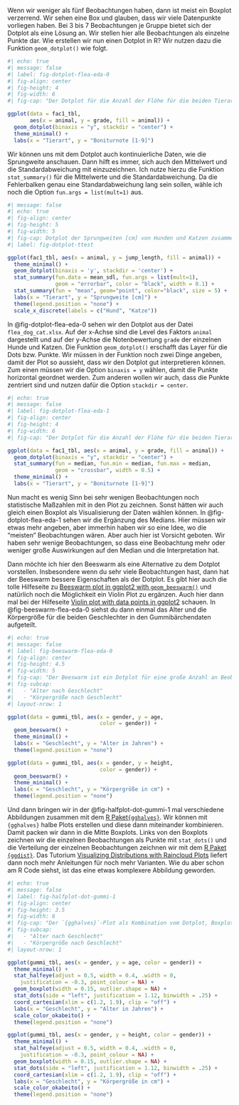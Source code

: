 Wenn wir weniger als fünf Beobachtungen haben, dann ist meist ein Boxplot verzerrend. Wir sehen eine Box und glauben, dass wir viele Datenpunkte vorliegen haben. Bei 3 bis 7 Beobachtungen je Gruppe bietet sich der Dotplot als eine Lösung an. Wir stellen hier alle Beobachtungen als einzelne Punkte dar. Wie erstellen wir nun einen Dotplot in R? Wir nutzen dazu die Funktion `geom_dotplot()` wie folgt.

```r
#| echo: true
#| message: false
#| label: fig-dotplot-flea-eda-0
#| fig-align: center
#| fig-height: 4
#| fig-width: 6
#| fig-cap: "Der Dotplot für die Anzahl der Flöhe für die beiden Tierarten Hund und Katze."

ggplot(data = fac1_tbl, 
       aes(x = animal, y = grade, fill = animal)) +
  geom_dotplot(binaxis = "y", stackdir = "center") +
  theme_minimal() +
  labs(x = "Tierart", y = "Boniturnote [1-9]") 
```

Wir können uns mit dem Dotplot auch kontinuierliche Daten, wie die Sprungweite anschauen. Dann hilft es immer, sich auch den Mittelwert und die Standardabweichung mit einzuzeichnen. Ich nutze hierzu die Funktion `stat_summary()` für die Mittelwerte und die Standardabweichung. Da die Fehlerbalken genau eine Standardabweichung lang sein sollen, wähle ich noch die Option `fun.args = list(mult=1)` aus.

```r
#| message: false
#| echo: true
#| fig-align: center
#| fig-height: 5
#| fig-width: 5
#| fig-cap: Dotplot der Sprungweiten [cm] von Hunden und Katzen zusammen mit dem Mittelwert und der Stanardabweichung als Fehlerbalken.
#| label: fig-dotplot-ttest

ggplot(fac1_tbl, aes(x = animal, y = jump_length, fill = animal)) + 
  theme_minimal() +  
  geom_dotplot(binaxis = 'y', stackdir = 'center') + 
  stat_summary(fun.data = mean_sdl, fun.args = list(mult=1), 
               geom = "errorbar", color = "black", width = 0.1) +
  stat_summary(fun = "mean", geom="point", color="black", size = 5) +
  labs(x = "Tierart", y = "Sprungweite [cm]") +
  theme(legend.position = "none") +
  scale_x_discrete(labels = c("Hund", "Katze")) 
```

In @fig-dotplot-flea-eda-0 sehen wir den Dotplot aus der Datei `flea_dog_cat.xlsx`. Auf der x-Achse sind die Level des Faktors `animal` dargestellt und auf der y-Achse die Notenbewertung `grade` der einzelnen Hunde und Katzen. Die Funktion `geom_dotplot()` erschafft das Layer für die Dots bzw. Punkte. Wir müssen in der Funktion noch zwei Dinge angeben, damit der Plot so aussieht, dass wir den Dotplot gut interpretieren können. Zum einen müssen wir die Option `binaxis = y` wählen, damit die Punkte horizontal geordnet werden. Zum anderen wollen wir auch, dass die Punkte zentriert sind und nutzen dafür die Option `stackdir = center`.

```r
#| echo: true
#| message: false
#| label: fig-dotplot-flea-eda-1
#| fig-align: center
#| fig-height: 4
#| fig-width: 6
#| fig-cap: "Der Dotplot für die Anzahl der Flöhe für die beiden Tierarten Hund und Katze. Die schwarze Linie stelt den Median für die beiden Tierarten dar."

ggplot(data = fac1_tbl, aes(x = animal, y = grade, fill = animal)) +
  geom_dotplot(binaxis = "y", stackdir = "center") +
  stat_summary(fun = median, fun.min = median, fun.max = median,
               geom = "crossbar", width = 0.5) +
  theme_minimal() +
  labs(x = "Tierart", y = "Boniturnote [1-9]") 
```

Nun macht es wenig Sinn bei sehr wenigen Beobachtungen noch statistische Maßzahlen mit in den Plot zu zeichnen. Sonst hätten wir auch gleich einen Boxplot als Visualisierung der Daten wählen können. In @fig-dotplot-flea-eda-1 sehen wir die Ergänzung des Medians. Hier müssen wir etwas mehr angeben, aber immerhin haben wir so eine Idee, wo die "meisten" Beobachtungen wären. Aber auch hier ist Vorsicht geboten. Wir haben sehr wenige Beobachtungen, so dass eine Beobachtung mehr oder weniger große Auswirkungen auf den Median und die Interpretation hat.

Dann möchte ich hier den Beeswarm als eine Alternative zu dem Dotplot vorstellen. Insbesondere wenn du sehr viele Beobachtungen hast, dann hat der Beeswarm bessere Eigenschaften als der Dotplot. Es gibt hier auch die tolle Hilfeseite zu [Beeswarm plot in ggplot2 with `geom_beeswarm()`](https://r-charts.com/distribution/ggbeeswarm/) und natürlich noch die Möglichkeit ein Violin Plot zu ergänzen. Auch hier dann mal bei der Hilfeseite [Violin plot with data points in ggplot2](https://r-charts.com/distribution/violin-plot-points-ggplot2/) schauen. In @fig-beeswarm-flea-eda-0 siehst du dann einmal das Alter und die Körpergröße für die beiden Geschlechter in den Gummibärchendaten aufgeteilt.

```r
#| echo: true
#| message: false
#| label: fig-beeswarm-flea-eda-0
#| fig-align: center
#| fig-height: 4.5
#| fig-width: 5
#| fig-cap: "Der Beeswarm ist ein Dotplot für eine große Anzahl an Beobachtungen. Hier schauen wir uns einmal das Alter und die Körpergröße aufgeteilt nach Geschlecht an."
#| fig-subcap: 
#|   - "Alter nach Geschlecht"
#|   - "Körpergröße nach Geschlecht"
#| layout-nrow: 1

ggplot(data = gummi_tbl, aes(x = gender, y = age,
                             color = gender)) +
  geom_beeswarm() +
  theme_minimal() +
  labs(x = "Geschlecht", y = "Alter in Jahren") +
  theme(legend.position = "none")

ggplot(data = gummi_tbl, aes(x = gender, y = height,
                             color = gender)) +
  geom_beeswarm() +
  theme_minimal() +
  labs(x = "Geschlecht", y = "Körpergröße in cm") +
  theme(legend.position = "none")

```

Und dann bringen wir in der @fig-halfplot-dot-gummi-1 mal verschiedene Abbildungen zusammen mit dem [R Paket`{gghalves}`](https://erocoar.github.io/gghalves/). Wir können mit `{gghalves}` halbe Plots erstellen und diese dann miteinander kombinieren. Damit packen wir dann in die Mitte Boxplots. Links von den Boxplots zeichnen wir die einzelnen Beobachtungen als Punkte mit `stat_dots()` und die Verteilung der einzelnen Beobachtungen zeichnen wir mit dem [R Paket `{ggdist}`](https://mjskay.github.io/ggdist/). Das Tutorium [Visualizing Distributions with Raincloud Plots](https://www.cedricscherer.com/2021/06/06/visualizing-distributions-with-raincloud-plots-and-how-to-create-them-with-ggplot2/) liefert dann noch mehr Anleitungen für noch mehr Varianten. Wie du aber schon am R Code siehst, ist das eine etwas komplexere Abbildung geworden.

```r
#| echo: true
#| message: false
#| label: fig-halfplot-dot-gummi-1
#| fig-align: center
#| fig-height: 3.5
#| fig-width: 6
#| fig-cap: "Der `{gghalves}`-Plot als Kombination vom Dotplot, Boxplot sowie Densityplot. Mit der Art der Abbildung spart man sich dann drei Abbildungen. Hier haben wir dann alle Informationen über die Körpergröße sowie dem Alter in Abhängigkeit vom Geschlecht in einer Abbildung."
#| fig-subcap: 
#|   - "Alter nach Geschlecht"
#|   - "Körpergröße nach Geschlecht"
#| layout-nrow: 1

ggplot(gummi_tbl, aes(x = gender, y = age, color = gender)) +
  theme_minimal() +
  stat_halfeye(adjust = 0.5, width = 0.4, .width = 0, 
    justification = -0.3, point_colour = NA) + 
  geom_boxplot(width = 0.15, outlier.shape = NA) +
  stat_dots(side = "left", justification = 1.12, binwidth = .25) +
  coord_cartesian(xlim = c(1.2, 1.9), clip = "off") +
  labs(x = "Geschlecht", y = "Alter in Jahren") +
  scale_color_okabeito() +
  theme(legend.position = "none")

ggplot(gummi_tbl, aes(x = gender, y = height, color = gender)) +
  theme_minimal() +
  stat_halfeye(adjust = 0.5, width = 0.4, .width = 0, 
    justification = -0.3, point_colour = NA) + 
  geom_boxplot(width = 0.15, outlier.shape = NA) +
  stat_dots(side = "left", justification = 1.12, binwidth = .25) +
  coord_cartesian(xlim = c(1.2, 1.9), clip = "off") +
  labs(x = "Geschlecht", y = "Körpergröße in cm") +
  scale_color_okabeito() +
  theme(legend.position = "none")
```
